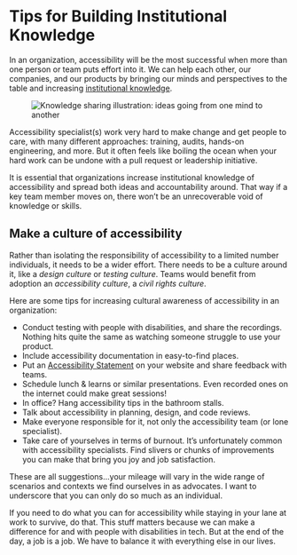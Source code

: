 # Tips for Building Institutional Knowledge

In an organization, accessibility will be the most successful when more than one person or team puts effort into it. We can help each other, our companies, and our products by bringing our minds and perspectives to the table and increasing [institutional knowledge](https://www.oneil.com/the-importance-of-documenting-institutional-knowledge-six-benefits-for-your-organization/).

<figure className="my-6">
    <img src="/Knowledge-Sharing.jpg" alt="Knowledge sharing illustration: ideas going from one mind to another" />
</figure>

Accessibility specialist(s) work very hard to make change and get people to care, with many different approaches: training, audits, hands-on engineering, and more. But it often feels like boiling the ocean when your hard work can be undone with a pull request or leadership initiative.

It is essential that organizations increase institutional knowledge of accessibility and spread both ideas and accountability around. That way if a key team member moves on, there won’t be an unrecoverable void of knowledge or skills.

## Make a culture of accessibility

Rather than isolating the responsibility of accessibility to a limited number individuals, it needs to be a wider effort. There needs to be a culture around it, like a _design culture_ or _testing culture_. Teams would benefit from adoption an _accessibility culture_, a _civil rights culture_.

Here are some tips for increasing cultural awareness of accessibility in an organization:

- Conduct testing with people with disabilities, and share the recordings. Nothing hits quite the same as watching someone struggle to use your product.
- Include accessibility documentation in easy-to-find places.
- Put an [Accessibility Statement](https://www.w3.org/WAI/planning/statements/) on your website and share feedback with teams.
- Schedule lunch & learns or similar presentations. Even recorded ones on the internet could make great sessions!
- In office? Hang accessibility tips in the bathroom stalls.
- Talk about accessibility in planning, design, and code reviews.
- Make everyone responsible for it, not only the accessibility team (or lone specialist).
- Take care of yourselves in terms of burnout. It’s unfortunately common with accessibility specialists. Find slivers or chunks of improvements you can make that bring you joy and job satisfaction. 

These are all suggestions...your mileage will vary in the wide range of scenarios and contexts we find ourselves in as advocates. I want to underscore that you can only do so much as an individual.

If you need to do what you can for accessibility while staying in your lane at work to survive, do that. This stuff matters because we can make a difference for and with people with disabilities in tech. But at the end of the day, a job is a job. We have to balance it with everything else in our lives.


